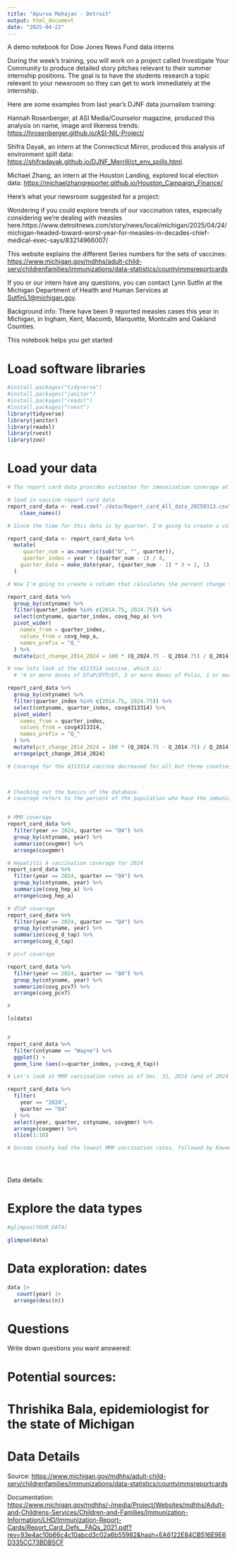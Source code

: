 ```yaml
---
title: "Apurva Mahajan - Detroit"
output: html_document
date: "2025-04-22"
---
```


A demo notebook for Dow Jones News Fund data interns

During the week's training, you will work on a project called Investigate Your Community to produce detailed story pitches relevant to their summer internship positions. The goal is to have the students research a topic relevant to your newsroom so they can get to work immediately at the internship.

Here are some examples from last year's DJNF data journalism training:

Hannah Rosenberger, at ASI Media/Counselor magazine, produced this analysis on name, image and likeness trends: <https://hrosenberger.github.io/ASI-NIL-Project/>

Shifra Dayak, an intern at the Connecticut Mirror, produced this analysis of environment spill data: <https://shifradayak.github.io/DJNF_Merrill/ct_env_spills.html>.

Michael Zhang, an intern at the Houston Landing, explored local election data: <https://michaelzhangreporter.github.io/Houston_Campaign_Finance/>

Here's what your newsroom suggested for a project:

Wondering if you could explore trends of our vaccination rates, especially considering we're dealing with measles here.https://www.detroitnews.com/story/news/local/michigan/2025/04/24/michigan-headed-toward-worst-year-for-measles-in-decades-chief-medical-exec-says/83214966007/

This website explains the different Series numbers for the sets of vaccines: <https://www.michigan.gov/mdhhs/adult-child-serv/childrenfamilies/immunizations/data-statistics/countyimmsreportcards>

If you or our intern have any questions, you can contact Lynn Sutfin at the Michigan Department of Health and Human Services at [SutfinL1\@michigan.gov](mailto:SutfinL1@michigan.gov){.email}.

Background info: There have been 9 reported measles cases this year in Michigan, in Ingham, Kent, Macomb, Marquette, Montcalm and Oakland Counties.

This notebook helps you get started

# Load software libraries

```r
#install.packages("tidyverse")
#install.packages("janitor")
#install.packages("readxl")
#install.packages("rvest")
library(tidyverse)
library(janitor)
library(readxl)
library(rvest)
library(zoo)

```

# Load your data

```r

# The report card data provides estimates for immunization coverage at the county level for vaccines recommended for children (19-35 months) and adolescent (13-17-year-olds)

# load in vaccine report card data
report_card_data <- read.csv("./data/Report_card_All_data_20250313.csv") |> 
    clean_names()

# Since the time for this data is by quarter, I'm going to create a column based on an index so I can plot this and analyze by time. 

report_card_data <- report_card_data %>% 
  mutate(
     quarter_num = as.numeric(sub("Q", "", quarter)),
     quarter_index = year + (quarter_num - 1) / 4,
    quarter_date = make_date(year, (quarter_num - 1) * 3 + 1, 1)
  )

# Now I'm going to create a column that calculates the percent change from 2010 Q4 to 2025 Q4. What counties have seen the highest changes in Hepatitis A vaccination coverage.

report_card_data %>% 
  group_by(cntyname) %>% 
  filter(quarter_index %in% c(2014.75, 2024.75)) %>% 
  select(cntyname, quarter_index, covg_hep_a) %>% 
  pivot_wider(
    names_from = quarter_index,
    values_from = covg_hep_a,
    names_prefix = "Q_"
  ) %>% 
  mutate(pct_change_2014_2024 = 100 * (Q_2024.75 - Q_2014.75) / Q_2014.75) %>% arrange(pct_change_2014_2024)

# now lets look at the 4313314 vaccine, which is: 
  # "4 or more doses of DTaP/DTP/DT, 3 or more doses of Polio, 1 or more dose of MMR, 3 or more doses of Hib, 3 ore more doses of HepB, 1 or more dose of Varicella, 4 or more doses of PCV" 

report_card_data %>% 
  group_by(cntyname) %>% 
  filter(quarter_index %in% c(2014.75, 2024.75)) %>% 
  select(cntyname, quarter_index, covg4313314) %>% 
  pivot_wider(
    names_from = quarter_index,
    values_from = covg4313314,
    names_prefix = "Q_"
  ) %>% 
  mutate(pct_change_2014_2024 = 100 * (Q_2024.75 - Q_2014.75) / Q_2014.75) %>% 
  arrange(pct_change_2014_2024)

# Coverage for the 4313314 vaccine decreased for all but three counties in Michigan. 
  


# Checking out the basics of the database. 
# coverage refers to the percent of the population who have the immunization. 


# MMR coverage 
report_card_data %>% 
  filter(year == 2024, quarter == "Q4") %>% 
  group_by(cntyname, year) %>%
  summarize(covgmmr) %>% 
  arrange(covgmmr)

# Hepatitis A vaccination coverage for 2024
report_card_data %>% 
  filter(year == 2024, quarter == "Q4") %>% 
  group_by(cntyname, year) %>%
  summarize(covg_hep_a) %>% 
  arrange(covg_hep_a)

# dTaP coverage
report_card_data %>% 
  filter(year == 2024, quarter == "Q4") %>% 
  group_by(cntyname, year) %>%
  summarize(covg_d_tap) %>% 
  arrange(covg_d_tap)

# pcv7 coverage

report_card_data %>% 
  filter(year == 2024, quarter == "Q4") %>% 
  group_by(cntyname, year) %>%
  summarize(covg_pcv7) %>% 
  arrange(covg_pcv7)

# 

ls(data)


# 
report_card_data %>% 
  filter(cntyname == "Wayne") %>% 
  ggplot() +
  geom_line (aes(x=quarter_index, y=covg_d_tap))
```

```r

# Let's look at MMR vaccination rates as of Dec. 31, 2024 (end of 2024 Q4)

report_card_data %>% 
  filter(
    year == "2024",
    quarter == "Q4"
  ) %>% 
  select(year, quarter, cntyname, covgmmr) %>% 
  arrange(covgmmr) %>% 
  slice(1:10)

# Oscoda County had the lowest MMR vaccination rates, followed by Keweenaw, Gladwin, Mackinac and Salinac. None of these counties saw measles cases in 2025.





```

Data details:

# Explore the data types

```r

#glimpse(YOUR_DATA)

glimpse(data)

```

# Data exploration: dates

```r
data |> 
   count(year) |> 
  arrange(desc(n))
```

# Questions

Write down questions you want answered:

# Potential sources:

# Thrishika Bala, epidemiologist for the state of Michigan

# Data Details

Source: <https://www.michigan.gov/mdhhs/adult-child-serv/childrenfamilies/immunizations/data-statistics/countyimmsreportcards>

Documentation: <https://www.michigan.gov/mdhhs/-/media/Project/Websites/mdhhs/Adult-and-Childrens-Services/Children-and-Families/Immunization-Information/LHD/Immunization-Report-Cards/Report_Card_Defs__FAQs_2021.pdf?rev=93e4ac10b66c4c10abcd3c02a6b55982&hash=EA6122E84CB516E9E6D335CC73BDB5CF>
